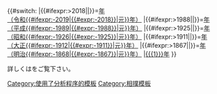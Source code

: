 <tr><th style="font-size:80%; white-space:nowrap">{{#switch:{{{1}}}
|{{#ifexpr:{{{1}}}>2018|{{{1}}}|}}=[[{{{1}}}年|{{{1}}}年<br/>（令和{{#ifexpr:{{{1}}}-2019|{{#expr:{{{1}}}-2018}}|元}}年）]]
|{{#ifexpr:{{{1}}}>1988|{{{1}}}|}}=[[{{{1}}}年|{{{1}}}年<br/>（平成{{#ifexpr:{{{1}}}-1989|{{#expr:{{{1}}}-1988}}|元}}年）]]
|{{#ifexpr:{{{1}}}>1925|{{{1}}}|}}=[[{{{1}}}年|{{{1}}}年<br/>（昭和{{#ifexpr:{{{1}}}-1926|{{#expr:{{{1}}}-1925}}|元}}年）]]
|{{#ifexpr:{{{1}}}>1911|{{{1}}}|}}=[[{{{1}}}年|{{{1}}}年<br/>（大正{{#ifexpr:{{{1}}}-1912|{{#expr:{{{1}}}-1911}}|元}}年）]]
|{{#ifexpr:{{{1}}}>1867|{{{1}}}|}}=[[{{{1}}}年|{{{1}}}年<br/>（明治{{#ifexpr:{{{1}}}-1868|{{#expr:{{{1}}}-1867}}|元}}年）]]
|[[{{{1}}}年]]
}}</th><noinclude>
詳しくは{{tl|Sumo record box start}}をご覧下さい。
[[Category:使用了分析程序的模板]]
[[Category:相撲模板]]</noinclude>